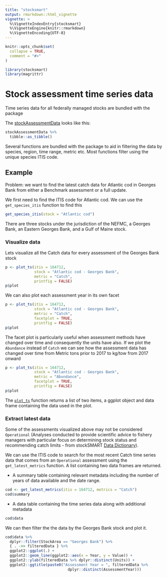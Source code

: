 ```yaml
---
title: "stocksmart"
output: rmarkdown::html_vignette
vignette: >
  %\VignetteIndexEntry{stocksmart}
  %\VignetteEngine{knitr::rmarkdown}
  %\VignetteEncoding{UTF-8}
---
```


```r
knitr::opts_chunk$set(
  collapse = TRUE,
  comment = "#>"
)
```

```r
library(stocksmart)
library(magrittr)
```


# Stock assessment time series data

Time series data for all federally managed stocks are bundled with the package

The [stockAssessmentData](../reference/stockAssessmentData.html) looks like this:

```r
stockAssessmentData %>%
  tibble::as_tibble()

```

Several functions are bundled with the package to aid in filtering the data by species, region, time range, metric etc. Most functions filter using the unique species ITIS code.

## Example

Problem: we want to find the latest catch data for Atlantic cod in Georges Bank from either a Benchmark assessment or a full update.

We first need to find the ITIS code for Atlantic cod. We can use the `get_species_itis` function to find this

```r
get_species_itis(stock = "Atlantic cod")

```
There are three stocks under the jurisdiction of the NEFMC, a Georges Bank, an Eastern Georges Bank, and a Gulf of Maine stock.

### Visualize data

Lets visualize all the Catch data for every assessment of the Georges Bank stock

```r
p <- plot_ts(itis = 164712,
             stock = "Atlantic cod - Georges Bank",
             metric = "Catch",
             printfig = FALSE)
p$plot
```

We can also plot each assessment year in its own facet

```r
p <- plot_ts(itis = 164712,
             stock = "Atlantic cod - Georges Bank",
             metric = "Catch",
             facetplot = TRUE,
             printfig = FALSE)
p$plot
```

The facet plot is particularly useful when assessment methods have changed over time and consequently the units have also. If we plot the `Abundance` instead of `Catch` we can see how the assessment data has changed over time from Metric tons prior to 2017 to kg/tow from 2017 onward

```r
p <- plot_ts(itis = 164712,
             stock = "Atlantic cod - Georges Bank",
             metric = "Abundance",
             facetplot = TRUE,
             printfig = FALSE)
p$plot
```

The [`plot_ts`](plot_ts) function returns a list of two items, a ggplot object and data frame containing the data used in the plot.

### Extract latest data

Some of the assessments visualized above may not be considered `Operational` (Analyses conducted to provide scientific advice to fishery managers with particular focus on determining stock status and recommending catch limits - from stockSMART [Data Dictionary](https://apps-st.fisheries.noaa.gov/stocksmart/StockSMART_DataDictionary.pdf)).

We can use the ITIS code to search for the most recent Catch time series data that comes from an `Operational` assessment using the `get_latest_metrics` function. A list containing two data frames are returned. 

*   A summary table containing relevant metadata including the number of years of data available and the date range.

```r
cod <- get_latest_metrics(itis = 164712, metrics = "Catch")
cod$summary
```

*  A data table containing the time series data along with additional metadata

```r
cod$data
```

We can then filter the the data by the Georges Bank stock and plot it.

``` r
cod$data %>%
  dplyr::filter(StockArea == "Georges Bank") %>%
  { . ->> filteredData } %>%
  ggplot2::ggplot(.) +
  ggplot2::geom_line(ggplot2::aes(x = Year, y = Value)) +
  ggplot2::ylab(filteredData %>% dplyr::distinct(Units)) +
  ggplot2::ggtitle(paste0("Assessment Year = ", filteredData %>%
                            dplyr::distinct(AssessmentYear)))
```
